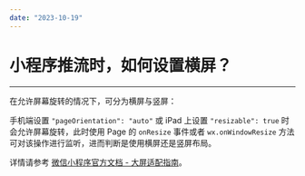 ```yaml
---
date: "2023-10-19"
---
```

# 小程序推流时，如何设置横屏？

- - -

在允许屏幕旋转的情况下，可分为横屏与竖屏：

手机端设置 `"pageOrientation": "auto"` 或 iPad 上设置 `"resizable": true` 时会允许屏幕旋转，此时使用 Page 的 `onResize` 事件或者 `wx.onWindowResize` 方法可对该操作进行监听，进而判断是使用横屏还是竖屏布局。

详情请参考 [微信小程序官方文档 - 大屏适配指南](https://developers.weixin.qq.com/miniprogram/dev/framework/ability/adapt.html#1.%20%E9%80%82%E9%85%8D%E5%9C%BA%E6%99%AF)。
